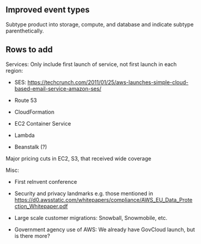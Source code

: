 == Improved event types ==

Subtype product into storage, compute, and database and indicate subtype parenthetically.

== Rows to add ==

Services: Only include first launch of service, not first launch in each region:

* SES: https://techcrunch.com/2011/01/25/aws-launches-simple-cloud-based-email-service-amazon-ses/

* Route 53

* CloudFormation

* EC2 Container Service

* Lambda

* Beanstalk (?)

Major pricing cuts in EC2, S3, that received wide coverage

Misc:

* First reInvent conference

* Security and privacy landmarks e.g. those mentioned in https://d0.awsstatic.com/whitepapers/compliance/AWS_EU_Data_Protection_Whitepaper.pdf

* Large scale customer migrations: Snowball, Snowmobile, etc.

* Government agency use of AWS: We already have GovCloud launch, but is there more?

